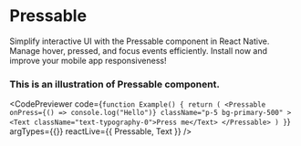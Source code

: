 
# Pressable

Simplify interactive UI with the Pressable component in React Native. Manage hover, pressed, and focus events efficiently. Install now and improve your mobile app responsiveness!


### This is an illustration of Pressable component.
<CodePreviewer
  code={`function Example() {
  return (
    <Pressable
      onPress={() => console.log("Hello")}
      className="p-5 bg-primary-500"
    >
      <Text className="text-typography-0">Press me</Text>
    </Pressable>
  )
}`}
  argTypes={{}}
  reactLive={{ Pressable, Text }}
/>
